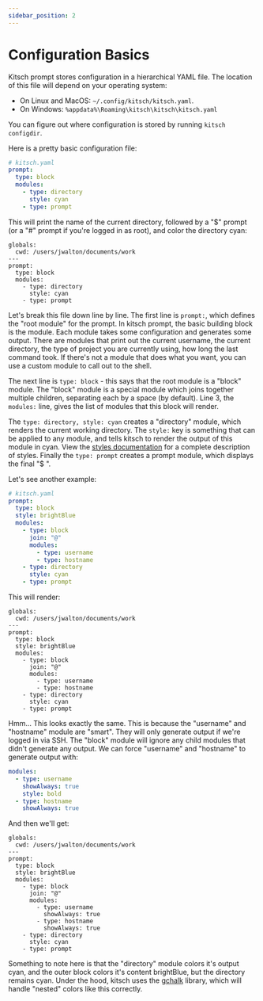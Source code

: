 ```yaml
---
sidebar_position: 2
---
```


# Configuration Basics


Kitsch prompt stores configuration in a hierarchical YAML file. The location of this file will depend on your operating system:

- On Linux and MacOS: `~/.config/kitsch/kitsch.yaml`.
- On Windows: `%appdata%\Roaming\kitsch\kitsch\kitsch.yaml`

You can figure out where configuration is stored by running `kitsch configdir`.

Here is a pretty basic configuration file:

```yaml
# kitsch.yaml
prompt:
  type: block
  modules:
    - type: directory
      style: cyan
    - type: prompt
```

This will print the name of the current directory, followed by a "$" prompt (or a "#" prompt if you're logged in as root), and color the directory cyan:

```kitsch
globals:
  cwd: /users/jwalton/documents/work
---
prompt:
  type: block
  modules:
    - type: directory
      style: cyan
    - type: prompt
```

Let's break this file down line by line. The first line is `prompt:`, which defines the "root module" for the prompt. In kitsch prompt, the basic building block is the module. Each module takes some configuration and generates some output. There are modules that print out the current username, the current directory, the type of project you are currently using, how long the last command took. If there's not a module that does what you want, you can use a custom module to call out to the shell.

The next line is `type: block` - this says that the root module is a "block" module. The "block" module is a special module which joins together multiple children, separating each by a space (by default). Line 3, the `modules:` line, gives the list of modules that this block will render.

The `type: directory, style: cyan` creates a "directory" module, which renders the current working directory. The `style:` key is something that can be applied to any module, and tells kitsch to render the output of this module in cyan. View the [styles documentation](./styles.mdx) for a complete description of styles. Finally the `type: prompt` creates a prompt module, which displays the final "$ ".

Let's see another example:

```yaml
# kitsch.yaml
prompt:
  type: block
  style: brightBlue
  modules:
    - type: block
      join: "@"
      modules:
        - type: username
        - type: hostname
    - type: directory
      style: cyan
    - type: prompt
```

This will render:

```kitsch
globals:
  cwd: /users/jwalton/documents/work
---
prompt:
  type: block
  style: brightBlue
  modules:
    - type: block
      join: "@"
      modules:
        - type: username
        - type: hostname
    - type: directory
      style: cyan
    - type: prompt
```

Hmm... This looks exactly the same. This is because the "username" and "hostname" module are "smart". They will only generate output if we're logged in via SSH. The "block" module will ignore any child modules that didn't generate any output. We can force "username" and "hostname" to generate output with:

```yaml
modules:
  - type: username
    showAlways: true
    style: bold
  - type: hostname
    showAlways: true
```

And then we'll get:

```kitsch
globals:
  cwd: /users/jwalton/documents/work
---
prompt:
  type: block
  style: brightBlue
  modules:
    - type: block
      join: "@"
      modules:
        - type: username
          showAlways: true
        - type: hostname
          showAlways: true
    - type: directory
      style: cyan
    - type: prompt
```

Something to note here is that the "directory" module colors it's output cyan, and the outer block colors it's content brightBlue, but the directory remains cyan.  Under the hood, kitsch uses the [gchalk](https://github.com/jwalton/gchalk) library, which will handle "nested" colors like this correctly.